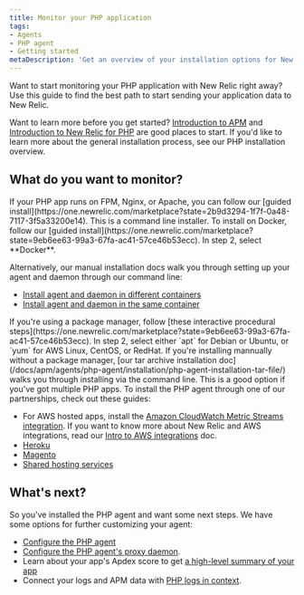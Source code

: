 ```yaml
---
title: Monitor your PHP application
tags:
- Agents
- PHP agent
- Getting started
metaDescription: 'Get an overview of your installation options for New Relic's PHP agent.'
---
```


Want to start monitoring your PHP application with New Relic right away? Use this guide to find the best path to start sending your application data to New Relic.

Want to learn more before you get started? [Introduction to APM]() and [Introduction to New Relic for PHP]() are good places to start. If you'd like to learn more about the general installation process, see our PHP installation overview.

## What do you want to monitor?

<CollapserGroup>
<Collapser
    id="on-host"
    title="Linux with PHP-FPM, Nginx, or Apache"
>
   If your PHP app runs on FPM, Nginx, or Apache, you can follow our [guided install](https://one.newrelic.com/marketplace?state=2b9d3294-1f7f-0a48-7117-3f5a33200e14). This is a command line installer.
</Collapser>
<Collapser
    id="docker"
    title="On Docker containers"
>
   To install on Docker, follow our [guided install](https://one.newrelic.com/marketplace?state=9eb6ee63-99a3-67fa-ac41-57ce46b53ecc). In step 2, select **Docker**.

Alternatively, our manual installation docs walk you through setting up your agent and daemon through our command line:

   * [Install agent and daemon in different containers](/docs/apm/agents/php-agent/advanced-installation/docker-other-container-environments-install-php-agent/#install-diff-containers)
   * [Install agent and daemon in the same container](docs/apm/agents/php-agent/advanced-installation/docker-other-container-environments-install-php-agent/#install-same-container)

</Collapser>
<Collapser
    id="hosting-provider"
    title="With a package manager"
>
If you're using a package manager, follow [these interactive procedural steps](https://one.newrelic.com/marketplace?state=9eb6ee63-99a3-67fa-ac41-57ce46b53ecc). In step 2, select either `apt` for Debian or Ubuntu, or `yum` for AWS Linux, CentOS, or RedHat.
</Collapser>
<Collapser
    id="on-host-standard"
    title="Manual installation without package manager"
>
If you're installing mannually without a package manager, [our tar archive installation doc](/docs/apm/agents/php-agent/installation/php-agent-installation-tar-file/) walks you through installing via the command line. This is a good option if you've got multiple PHP apps.

</Collapser>
<Collapser
    id="hosting-providers"
    title="With AWS, Heroku, Magento, or other hosting providers"
>
To install the PHP agent through one of our partnerships, check out these guides:

   * For AWS hosted apps, install the [Amazon CloudWatch Metric Streams integration](/docs/infrastructure/amazon-integrations/connect/aws-metric-stream-setup). If you want to know more about New Relic and AWS integrations, read our [Intro to AWS integrations](/docs/infrastructure/amazon-integrations/get-started/introduction-aws-integrations/) doc.
   * [Heroku](/docs/apm/agents/php-agent/advanced-installation/php-agent-heroku/#installing)
   * [Magento](/docs/accounts/install-new-relic/partner-based-installation/log-install-new-relic-partners/#magento)
   * [Shared hosting services](/docs/apm/agents/php-agent/installation/install-php-agent-shared-hosting-service/#installation)

</Collapser>
</CollapserGroup>

## What's next?

So you've installed the PHP agent and want some next steps. We have some options for further customizing your agent:

* [Configure the PHP agent](/docs/apm/agents/php-agent/configuration/php-agent-configuration/)
* [Configure the PHP agent's proxy daemon](/docs/apm/agents/php-agent/configuration/proxy-daemon-newreliccfg-settings/).
* Learn about your app's Apdex score to get [a high-level summary of your app](/docs/apm/apm-ui-pages/monitoring/apm-summary-page-view-transaction-apdex-usage-data/)
* Connect your logs and APM data with [PHP logs in context](/docs/logs/logs-context/configure-logs-context-php/).